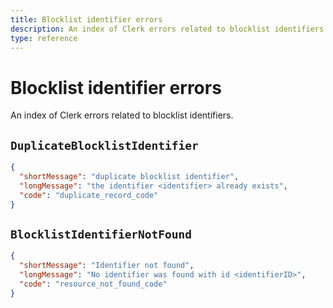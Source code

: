 ```yaml
---
title: Blocklist identifier errors
description: An index of Clerk errors related to blocklist identifiers.
type: reference
---
```


# Blocklist identifier errors

An index of Clerk errors related to blocklist identifiers.

## `DuplicateBlocklistIdentifier`

```json
{
  "shortMessage": "duplicate blocklist identifier",
  "longMessage": "the identifier <identifier> already exists",
  "code": "duplicate_record_code"
}
```

## `BlocklistIdentifierNotFound`

```json
{
  "shortMessage": "Identifier not found",
  "longMessage": "No identifier was found with id <identifierID>",
  "code": "resource_not_found_code"
}
```

